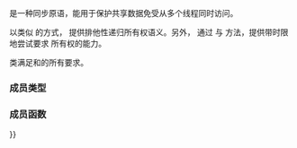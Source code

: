 {{cpp/title|recursive_timed_mutex}}
{{cpp/thread/recursive_timed_mutex/navbar}}
{{ddcl|header=mutex|since=c++11|1=
class recursive_timed_mutex;
}}

{{tt|recursive_timed_mutex}} 是一种同步原语，能用于保护共享数据免受从多个线程同时访问。

以类似 {{lc|std::recursive_mutex}} 的方式，{{tt|recursive_timed_mutex}} 提供排他性递归所有权语义。另外， {{tt|recursive_timed_mutex}} 通过 [[cpp/thread/recursive_timed_mutex/try_lock_for|{{tt|try_lock_for}}]] 与 [[cpp/thread/recursive_timed_mutex/try_lock_until|{{tt|try_lock_until}}]] 方法，提供带时限地尝试要求 {{tt|recursive_timed_mutex}} 所有权的能力。

{{tt|recursive_timed_mutex}} 类满足{{named req|TimedMutex}}和{{named req|StandardLayoutType}}的所有要求。

===成员类型===
{{dsc begin}}
{{dsc hitem|成员类型|定义}}
{{dsc inc|cpp/thread/dsc native_handle_type|recursive_timed_mutex}}
{{dsc end}}

===成员函数===
{{dsc begin}}
{{dsc inc|cpp/thread/mutex/dsc constructor|recursive_timed_mutex}}
{{dsc inc|cpp/thread/mutex/dsc destructor|recursive_timed_mutex}}
{{dsc inc|cpp/thread/mutex/dsc operator{{=}}}}

{{dsc h2|锁定}}
{{dsc inc|cpp/thread/mutex/dsc lock|recursive_timed_mutex}}
{{dsc inc|cpp/thread/mutex/dsc try_lock|recursive_timed_mutex}}
{{dsc inc|cpp/thread/mutex/dsc try_lock_for|recursive_timed_mutex}}
{{dsc inc|cpp/thread/mutex/dsc try_lock_until|recursive_timed_mutex}}
{{dsc inc|cpp/thread/mutex/dsc unlock|recursive_timed_mutex}}

{{dsc h2|本机句柄}}
{{dsc inc|cpp/thread/mutex/dsc native_handle|recursive_timed_mutex}}
{{dsc end}}

{{langlinks|de|en|es|fr|it|ja|pt|ru}}